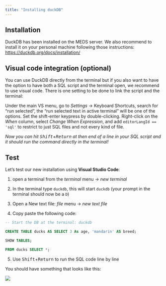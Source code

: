 ```yaml
---
title: "Installing duckDB"
---
```



## Installation

DuckDB has been installed on the MEDS server. We also recommend to install it on your personal machine following those instructions: <https://duckdb.org/docs/installation/>


## Visual code integration (optional)

You can use DuckDB directly from the terminal but if you also want to have the option to have both a SQL script and the terminal open, we recommend to use visual code. There is one setting to be done to link the script and the terminal:

Under the main VS menu, go to _Settings_ -> Keyboard Shortcuts, search for "run selected", the "run selected text in active terminal" will be one of the options.  Set the shift-enter keypress by double-clicking.  Right-click on the _When_ column, select _Change When Expression_, and add `editorLangId == 'sql'` to restrict to just SQL files and not every kind of file.

*Now you can hit <kbd>Shift</kbd>+<kbd>Return</kbd> at then end of a line in your SQL script and it should run the command directly in the terminal!*

## Test

Let's test our new installation using **Visual Studio Code**:

1. open a terminal from the _terminal_ menu -> _new terminal_

2. In the terminal type `duckdb`, this will start `duckdb` (your prompt in the terminal should now be a `D`)

3. Open a New text file: _file_ menu -> _new text file_

4. Copy paste the following code: 

```sql
-- Start the DB at the terminal: duckdb

CREATE TABLE ducks AS SELECT 3 As age, 'mandarin' AS breed;

SHOW TABLES;

FROM ducks SELECT *;
```

5. Use <kbd>Shift</kbd>+<kbd>Return</kbd> to run the SQL code line by line

You should have something that looks like this:

![](img/duckdb-vscode_test.png)
